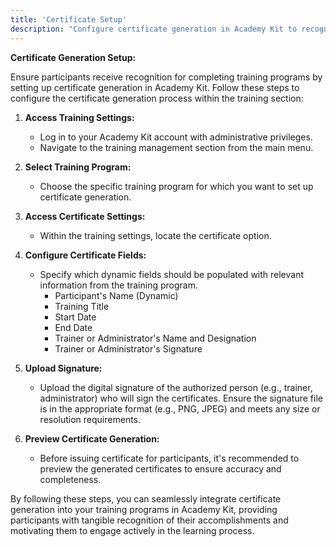 ```yaml
---
title: 'Certificate Setup'
description: "Configure certificate generation in Academy Kit to recognize participant's completion of training programs."
---
```


**Certificate Generation Setup:**

Ensure participants receive recognition for completing training programs by setting up certificate generation in Academy Kit. Follow these steps to configure the certificate generation process within the training section:

1. **Access Training Settings:**
   - Log in to your Academy Kit account with administrative privileges.
   - Navigate to the training management section from the main menu.

2. **Select Training Program:**
   - Choose the specific training program for which you want to set up certificate generation.

3. **Access Certificate Settings:**
   - Within the training settings, locate the certificate option.

4. **Configure Certificate Fields:**
   - Specify which dynamic fields should be populated with relevant information from the training program.
     - Participant's Name (Dynamic)
     - Training Title
     - Start Date
     - End Date
     - Trainer or Administrator's Name and Designation
     - Trainer or Administrator's Signature

5. **Upload Signature:**
   - Upload the digital signature of the authorized person (e.g., trainer, administrator) who will sign the certificates. Ensure the signature file is in the appropriate format (e.g., PNG, JPEG) and meets any size or resolution requirements.

6. **Preview Certificate Generation:**
   - Before issuing certificate for participants, it's recommended to preview the generated certificates to ensure accuracy and completeness.

By following these steps, you can seamlessly integrate certificate generation into your training programs in Academy Kit, providing participants with tangible recognition of their accomplishments and motivating them to engage actively in the learning process.
